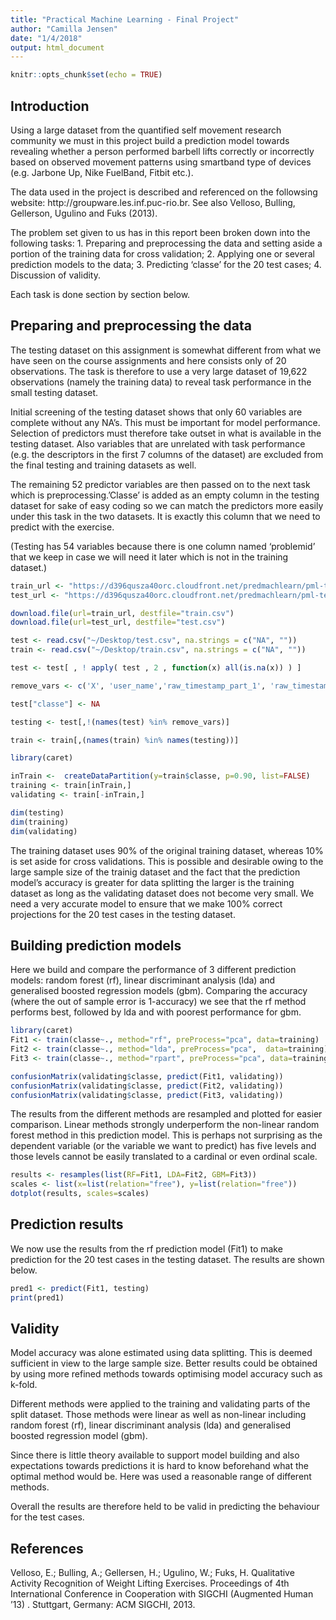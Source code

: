 ```yaml
---
title: "Practical Machine Learning - Final Project"
author: "Camilla Jensen"
date: "1/4/2018"
output: html_document
---
```


```r
knitr::opts_chunk$set(echo = TRUE)


```

## Introduction

Using a large dataset from the quantified self movement research community we must in this project build a prediction model towards revealing whether a person performed barbell lifts correctly or incorrectly based on observed movement patterns using smartband type of devices (e.g. Jarbone Up, Nike FuelBand, Fitbit etc.).

The data used in the project is described and referenced on the followsing website: http://groupware.les.inf.puc-rio.br. See also Velloso, Bulling, Gellerson, Ugulino and Fuks (2013).

The problem set given to us has in this report been broken down into the following tasks:
1. Preparing and preprocessing the data and setting aside a portion of the training data for cross validation;
2. Applying one or several prediction models to the data;
3. Predicting 'classe' for the 20 test cases;
4. Discussion of validity.


Each task is done section by section below.

## Preparing and preprocessing the data

The testing dataset on this assignment is somewhat different from what we have seen on the course assignments and here consists only of 20 observations. The task is therefore to use a very large dataset of 19,622 observations (namely the training data) to reveal task performance in the small testing dataset. 

Initial screening of the testing dataset shows that only 60 variables are complete without any NA's. This must be important for model performance. Selection of predictors must therefore take outset in what is available in the testing dataset. Also variables that are unrelated with task performance (e.g. the descriptors in the first 7 columns of the dataset) are excluded from the final testing and training datasets as well. 

The remaining 52 predictor variables are then passed on to the next task which is preprocessing.'Classe' is added as an empty column in the testing dataset for sake of easy coding so we can match the predictors more easily under this task in the two datasets. It is exactly this column that we need to predict with the exercise.

(Testing has 54 variables because there is one column named 'problemid' that we keep in case we will need it later which is not in the training dataset.)

```r
train_url <- "https://d396qusza40orc.cloudfront.net/predmachlearn/pml-training.csv"
test_url <- "https://d396qusza40orc.cloudfront.net/predmachlearn/pml-testing.csv"

download.file(url=train_url, destfile="train.csv")
download.file(url=test_url, destfile="test.csv")

test <- read.csv("~/Desktop/test.csv", na.strings = c("NA", ""))
train <- read.csv("~/Desktop/train.csv", na.strings = c("NA", ""))

test <- test[ , ! apply( test , 2 , function(x) all(is.na(x)) ) ]

remove_vars <- c('X', 'user_name','raw_timestamp_part_1', 'raw_timestamp_part_2', 'cvtd_timestamp', 'new_window', 'num_window')

test["classe"] <- NA

testing <- test[,!(names(test) %in% remove_vars)]

train <- train[,(names(train) %in% names(testing))]

library(caret)

inTrain <-  createDataPartition(y=train$classe, p=0.90, list=FALSE)
training <- train[inTrain,]
validating <- train[-inTrain,]

dim(testing)
dim(training)
dim(validating)
```
The training dataset uses 90% of the original training dataset, whereas 10% is set aside for cross validations. This is possible and desirable owing to the large sample size of the trainig dataset and the fact that the prediction model's accuracy is greater for data splitting the larger is the training dataset as long as the validating dataset does not become very small. We need a very accurate model to ensure that we make 100% correct projections for the 20 test cases in the testing dataset.

## Building prediction models

Here we build and compare the performance of 3 different prediction models: random forest (rf), linear discriminant analysis (lda) and generalised boosted regression models (gbm). Comparing the accuracy (where the out of sample error is 1-accuracy) we see that the rf method performs best, followed by lda and with poorest performance for gbm.


```r
library(caret)
Fit1 <- train(classe~., method="rf", preProcess="pca", data=training)
Fit2 <- train(classe~., method="lda", preProcess="pca",  data=training)
Fit3 <- train(classe~., method="rpart", preProcess="pca", data=training)

confusionMatrix(validating$classe, predict(Fit1, validating))
confusionMatrix(validating$classe, predict(Fit2, validating))
confusionMatrix(validating$classe, predict(Fit3, validating))
```

The results from the different methods are resampled and plotted for easier comparison. Linear methods strongly underperform the non-linear random forest method in this prediction model. This is perhaps not surprising as the dependent variable (or the variable we want to predict) has five levels and those levels cannot be easily translated to a cardinal or even ordinal scale.

```r
results <- resamples(list(RF=Fit1, LDA=Fit2, GBM=Fit3))
scales <- list(x=list(relation="free"), y=list(relation="free"))
dotplot(results, scales=scales)

```

## Prediction results 

We now use the results from the rf prediction model (Fit1) to make prediction for the 20 test cases in the testing dataset. The results are shown below.
```r

pred1 <- predict(Fit1, testing)
print(pred1)

```


## Validity

Model accuracy was alone estimated using data splitting. This  is deemed sufficient in view to the large sample size. Better results could be obtained by using more refined methods towards optimising model accuracy such as k-fold.

Different methods were applied to the training and validating parts of the split dataset. Those methods were linear as well as non-linear including random forest (rf), linear discriminant analysis (lda) and generalised boosted regression model (gbm). 

Since there is little theory available to support model building and also expectations towards predictions it is hard to know beforehand what the optimal method would be. Here was used a reasonable range of different methods.

Overall the results are therefore held to be valid in predicting the behaviour for the test cases.

## References

Velloso, E.; Bulling, A.; Gellersen, H.; Ugulino, W.; Fuks, H. Qualitative Activity Recognition of Weight Lifting Exercises. Proceedings of 4th International Conference in Cooperation with SIGCHI (Augmented Human '13) . Stuttgart, Germany: ACM SIGCHI, 2013.

